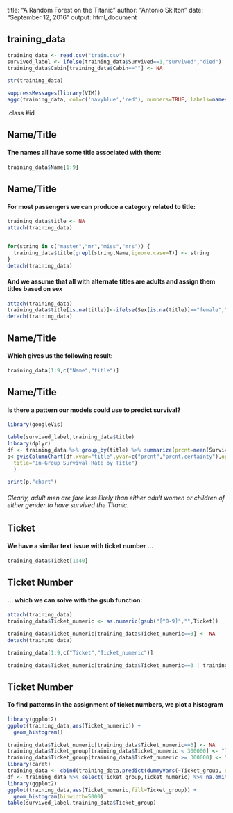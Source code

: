 
title: "A Random Forest on the Titanic"
author: "Antonio Skilton"
date: "September 12, 2016"
output: html_document


## training_data 
```r
training_data <- read.csv("train.csv")
survived_label <- ifelse(training_data$Survived==1,"survived","died")
training_data$Cabin[training_data$Cabin==""] <- NA
```
```r
str(training_data)
```


```r
suppressMessages(library(VIM))
aggr(training_data, col=c('navyblue','red'), numbers=TRUE, labels=names(training_data), sortVars=TRUE, cex.axis=.7,prop=TRUE, gap=3, ylab=c("Histogram of missing data","Pattern"))
```


 .class #id 

## Name/Title
#### The names all have some title associated with them:

```r
training_data$Name[1:9]
```




## Name/Title
#### For most passengers we can produce a category related to title:
```r
training_data$title <- NA
attach(training_data)


for(string in c("master","mr","miss","mrs")) {
  training_data$title[grepl(string,Name,ignore.case=T)] <- string 
}
detach(training_data)
```
#### And we assume that all with alternate titles are adults and assign them titles based on sex
```r
attach(training_data)
training_data$title[is.na(title)]<-ifelse(Sex[is.na(title)]=="female","mrs","mr")
detach(training_data)
```


## Name/Title
#### Which gives us the following result:

```r
training_data[1:9,c("Name","title")]
```



## Name/Title
#### Is there a pattern our models could use to predict survival?
```r
library(googleVis)
```
```r
table(survived_label,training_data$title)
library(dplyr)
df <- training_data %>% group_by(title) %>% summarize(prcnt=mean(Survived), prcnt.html.tooltip=n()) %>%filter(!is.na(title)) %>% mutate(prcnt.certainty=c(TRUE,FALSE,TRUE,FALSE))
p<-gvisColumnChart(df,xvar="title",yvar=c("prcnt","prcnt.certainty"),options=list(legend='none',
  title="In-Group Survival Rate by Title")
  )
```
```r
print(p,"chart")
```

###### Clearly, adult men are fare less likely than either adult women or children of either gender to have survived the Titanic.



## Ticket
#### We have a similar text issue with ticket number ...

```r
training_data$Ticket[1:40]
```



## Ticket Number
#### ... which we can solve with the gsub function:
```r
attach(training_data)
training_data$Ticket_numeric <- as.numeric(gsub("[^0-9]","",Ticket))
```
```r
training_data$Ticket_numeric[training_data$Ticket_numeric==3] <- NA
detach(training_data)
```
```r
training_data[1:9,c("Ticket","Ticket_numeric")]
```
```r
training_data$Ticket_numeric[training_data$Ticket_numeric==3 | training_data$Ticket_numeric > 2500000] <- NA
```


## Ticket Number
#### To find patterns in the assignment of ticket numbers, we plot a histogram
```r
library(ggplot2)
ggplot(training_data,aes(Ticket_numeric)) + 
  geom_histogram()
```


```r
training_data$Ticket_numeric[training_data$Ticket_numeric==3] <- NA
training_data$Ticket_group[training_data$Ticket_numeric < 300000] <- "lowTicketNumber"
training_data$Ticket_group[training_data$Ticket_numeric >= 300000] <- "highTicketNumber"
library(caret)
training_data <- cbind(training_data,predict(dummyVars(~Ticket_group, data = training_data), newdata = training_data))
df <- training_data %>% select(Ticket_group,Ticket_numeric) %>% na.omit()
library(ggplot2)
ggplot(training_data,aes(Ticket_numeric,fill=Ticket_group)) +
  geom_histogram(binwidth=5000) 
table(survived_label,training_data$Ticket_group)
```


